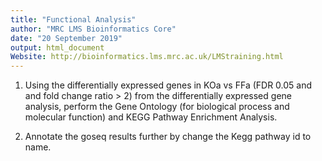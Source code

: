 ```yaml
---
title: "Functional Analysis"
author: "MRC LMS Bioinformatics Core"
date: "20 September 2019"
output: html_document
Website: http://bioinformatics.lms.mrc.ac.uk/LMStraining.html
---
```



1.  Using the differentially expressed genes in KOa vs FFa (FDR 0.05 and and fold change ratio > 2) from the differentially expressed gene analysis, perform the Gene Ontology (for biological process and molecular function) and KEGG Pathway Enrichment Analysis.


2. Annotate the goseq results further by change the Kegg pathway id to name.




